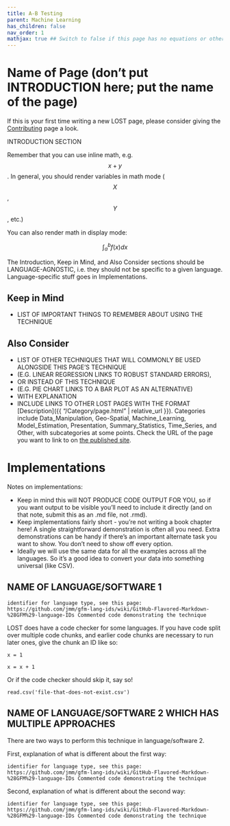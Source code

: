 ```yaml
---
title: A-B Testing
parent: Machine Learning
has_children: false
nav_order: 1
mathjax: true ## Switch to false if this page has no equations or other math rendering.
---
```


# Name of Page (don't put INTRODUCTION here; put the name of the page)

If this is your first time writing a new LOST page, please consider giving the [Contributing](https://lost-stats.github.io/Contributing/Contributing.html) page a look.

INTRODUCTION SECTION

Remember that you can use inline math, e.g. $$x + y$$. In general, you should render variables in math mode ($$X$$, $$Y$$, etc.)

You can also render math in display mode:

$$
\int_a^b f(x)dx
$$

The Introduction, Keep in Mind, and Also Consider sections should be LANGUAGE-AGNOSTIC, i.e. they should not be specific to a given language. Language-specific stuff goes in Implementations.

## Keep in Mind

- LIST OF IMPORTANT THINGS TO REMEMBER ABOUT USING THE TECHNIQUE

## Also Consider

- LIST OF OTHER TECHNIQUES THAT WILL COMMONLY BE USED ALONGSIDE THIS PAGE'S TECHNIQUE
- (E.G. LINEAR REGRESSION LINKS TO ROBUST STANDARD ERRORS),
- OR INSTEAD OF THIS TECHNIQUE
- (E.G. PIE CHART LINKS TO A BAR PLOT AS AN ALTERNATIVE)
- WITH EXPLANATION
- INCLUDE LINKS TO OTHER LOST PAGES WITH THE FORMAT [Description]({{ "/Category/page.html" | relative_url }}). Categories include Data_Manipulation, Geo-Spatial, Machine_Learning, Model_Estimation, Presentation, Summary_Statistics, Time_Series, and Other, with subcategories at some points. Check the URL of the page you want to link to on [the published site](https://lost-stats.github.io/).

# Implementations

Notes on implementations: 

- Keep in mind this will NOT PRODUCE CODE OUTPUT FOR YOU, so if you want output to be visible you'll need to include it directly (and on that note, submit this as an .md file, not .rmd).
- Keep implementations fairly short - you're not writing a book chapter here! A single straightforward demonstration is often all you need. Extra demonstrations can be handy if there's an important alternate task you want to show. You don't need to show off every option.
- Ideally we will use the same data for all the examples across all the languages. So it's a good idea to convert your data into something universal (like CSV).

## NAME OF LANGUAGE/SOFTWARE 1

```identifier for language type, see this page: https://github.com/jmm/gfm-lang-ids/wiki/GitHub-Flavored-Markdown-%28GFM%29-language-IDs
Commented code demonstrating the technique
```

LOST does have a code checker for some languages. If you have code split over multiple code chunks, and earlier code chunks are necessary to run later ones, give the chunk an ID like so:

```language?example=examplename
x = 1
```

```language?example=examplename
x = x + 1
```

Or if the code checker should skip it, say so!

```language?skip=true&skipReason=file_does_not_exist
read.csv('file-that-does-not-exist.csv')
```

## NAME OF LANGUAGE/SOFTWARE 2 WHICH HAS MULTIPLE APPROACHES

There are two ways to perform this technique in language/software 2.

First, explanation of what is different about the first way:

```identifier for language type, see this page: https://github.com/jmm/gfm-lang-ids/wiki/GitHub-Flavored-Markdown-%28GFM%29-language-IDs
Commented code demonstrating the technique
```

Second, explanation of what is different about the second way:

```identifier for language type, see this page: https://github.com/jmm/gfm-lang-ids/wiki/GitHub-Flavored-Markdown-%28GFM%29-language-IDs
Commented code demonstrating the technique
```